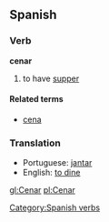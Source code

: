 ==Spanish==
===Verb===
[[Category:Spanish verbs]]
'''cenar'''

# to have [[supper]]

====Related terms====
*[[cena]]

===Translation===
*Portuguese: [[jantar]]
*English: [[to dine]]

[[gl:Cenar]]
[[pl:Cenar]]